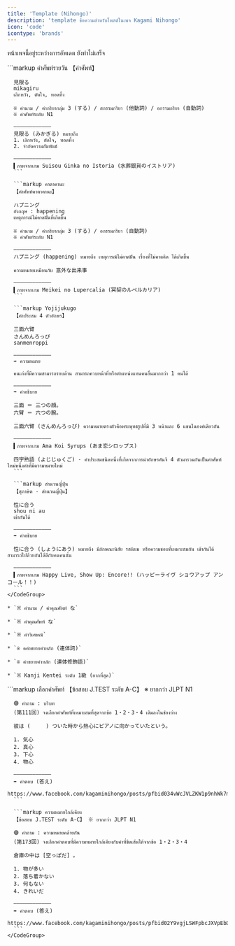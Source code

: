 ```yaml
---
title: 'Template (Nihongo)'
description: 'template ข้อความสำหรับโพสต์ในเพจ Kagami Nihongo'
icon: 'code'
icontype: 'brands'
---
```


<Note>หน้าเพจนี้อยู่ระหว่างการอัพเดต ยังทำไม่เสร็จ</Note>

<AccordionGroup>
  <Accordion title="คำศัพท์ภาษาญี่ปุ่น">
    <CodeGroup>
      ```markup คำศัพท์รายวัน
      【คำศัพท์】

      見限る
      mikagiru
      เลิกหวัง, ตัดใจ, ทอดทิ้ง

      ※ คำนาม / คำกริยากลุ่ม 3 (する) / สกรรมกริยา (他動詞) / อกรรมกริยา (自動詞)
      ※ คำศัพท์ระดับ N1

      ————————————
      見限る (みかぎる) หมายถึง
      1. เลิกหวัง, ตัดใจ, ทอดทิ้ง
      2. จำกัดความสัมพันธ์

      ————————————
      ▍ภาพจากเกม Suisou Ginka no Istoria (水葬銀貨のイストリア)
      ```

      ```markup คาตาคานะ
      【คำศัพท์คาตาคานะ】

      ハプニング
      อังกฤษ : happening
      เหตุการณ์ไม่คาดฝันที่เกิดขึ้น

      ※ คำนาม / คำกริยากลุ่ม 3 (する) / อกรรมกริยา (自動詞)
      ※ คำศัพท์ระดับ N1

      ————————————
      ハプニング (happening) หมายถึง เหตุการณ์ไม่คาดฝัน เรื่องที่ไม่คาดคิด ได้เกิดขึ้น

      ความหมายเหมือนกับ 意外な出来事

      ————————————
      ▍ภาพจากเกม Meikei no Lupercalia (冥契のルペルカリア)
      ```

      ```markup Yojijukugo
      【คำประสม 4 ตัวอักษร】

      三面六臂
      さんめんろっぴ
      sanmenroppi

      ————————————
      ➡️ ความหมาย

      คนเก่งที่มีความสามารถรอบด้าน สามารถควบหน้าที่หรือตำแหน่งแทนคนอื่นมากกว่า 1 คนได้

      ————————————
      ➡️ คำอธิบาย

      三面 ＝ 三つの顔。
      六臂 ＝ 六つの腕。

      三面六臂 (さんめんろっぴ) ความหมายตรงตัวคือพระพุทธรูปที่มี 3 หน้าและ 6 แขนในองค์เดียวกัน

      ————————————
      ▍ภาพจากเกม Ama Koi Syrups (あま恋シロップス)

      四字熟語 (よじじゅくご) - คำประสมชนิดหนึ่งที่เกิดจากการนำอักษรคันจิ 4 ตัวมารวมกันเป็นคำศัพท์ใหม่หนึ่งคำที่มีความหมายใหม่
      ```

      ```markup สำนวนญี่ปุ่น
      【สุภาษิต - สำนวนญี่ปุ่น】

      性に合う
      shou ni au
      เข้ากันได้

      ————————————
      ➡️ คำอธิบาย

      性に合う (しょうにあう) หมายถึง มีลักษณะนิสัย รสนิยม หรือความชอบที่เหมาะสมกัน เข้ากันได้ สามารถไปด้วยกันได้ดีกับคนคนนั้น

      ————————————
      ▍ภาพจากเกม Happy Live, Show Up: Encore!! (ハッピーライヴ ショウアップ アンコール！！)
      ```
    </CodeGroup>

    * `※ คำนาม / คำคุณศัพท์ な`

    * `※ คำคุณศัพท์ な`

    * `※ คำวิเศษณ์`

    * `※ คคำขยายคำหลัก (連体詞)`

    * `※ คำขยายคำหลัก (連体修飾語)`

    * `※ Kanji Kentei ระดับ 1級 (ยากที่สุด)`
  </Accordion>

  <Accordion title="ข้อสอบ J.TEST">
    <CodeGroup>
      ```markup เลือกคำศัพท์
      【ข้อสอบ J.TEST ระดับ A-C】 ※ ยากกว่า JLPT N1

      🟣 คำถาม : บริบท
      (第111回) จงเลือกคำศัพท์ที่เหมาะสมที่สุดจากข้อ 1・2・3・4 เติมลงในช่องว่าง

      彼は (　　　) ついた時から熱心にピアノに向かっていたという。

      1. 気心
      2. 真心
      3. 下心
      4. 物心

      ————————————
      ➡️ คำตอบ (答え)
      https://www.facebook.com/kagaminihongo/posts/pfbid034vWcJVLZKW1p9nhWk7mPwpcMGvAwwm88ZNX9hpQM5GosE23UueLjpAJTc4XJjjKml
      ```

      ```markup ความหมายใกล้เคียง
      【ข้อสอบ J.TEST ระดับ A-C】 ※ ยากกว่า JLPT N1

      🟣 คำถาม : ความหมายคล้ายกัน
      (第173回) จงเลือกคำตอบที่มีความหมายใกล้เคียงกับคำที่ขีดเส้นใต้จากข้อ 1・2・3・4

      倉庫の中は [空っぽだ] 。

      1. 物が多い
      2. 落ち着かない
      3. 何もない
      4. きれいだ

      ————————————
      ➡️ คำตอบ (答え)
      https://www.facebook.com/kagaminihongo/posts/pfbid02Y9vgjLSWFpbcJXVpEbDWyUm1hmBeXNmfziz8wbDrmw1jcdA8YokbUSzy4hYFv5AGl
      ```
    </CodeGroup>
  </Accordion>
</AccordionGroup>